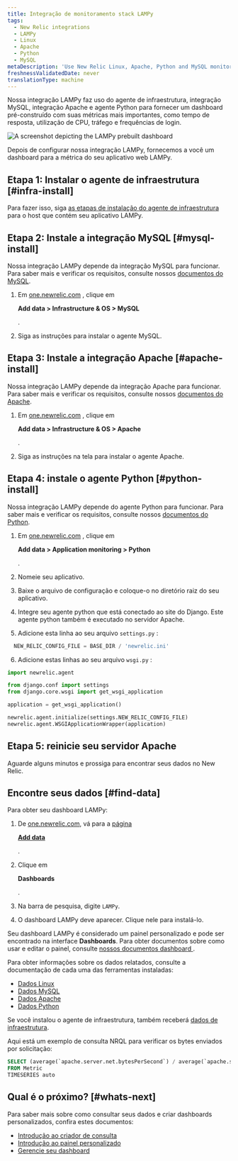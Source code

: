 ```yaml
---
title: Integração de monitoramento stack LAMPy
tags:
  - New Relic integrations
  - LAMPy
  - Linux
  - Apache
  - Python
  - MySQL
metaDescription: 'Use New Relic Linux, Apache, Python and MySQL monitoring to get a dashboard with metrics from your LAMPy application.'
freshnessValidatedDate: never
translationType: machine
---
```



Nossa integração LAMPy faz uso do agente de infraestrutura, integração MySQL, integração Apache e agente Python para fornecer um dashboard pré-construído com suas métricas mais importantes, como tempo de resposta, utilização de CPU, tráfego e frequências de login.

<img
  title="Lampy dashboard"
  alt="A screenshot depicting the LAMPy prebuilt dashboard"
  src={infrastructureLampyDashboard}
/>

<figcaption>
  Depois de configurar nossa integração LAMPy, fornecemos a você um dashboard para a métrica do seu aplicativo web LAMPy.
</figcaption>

## Etapa 1: Instalar o agente de infraestrutura [#infra-install]

Para fazer isso, siga [as etapas de instalação do agente de infraestrutura](/docs/infrastructure/install-infrastructure-agent/linux-installation/install-infrastructure-monitoring-agent-linux) para o host que contém seu aplicativo LAMPy.

## Etapa 2: Instale a integração MySQL [#mysql-install]

Nossa integração LAMPy depende da integração MySQL para funcionar. Para saber mais e verificar os requisitos, consulte nossos [documentos do MySQL](/install/mysql/).

1. Em [one.newrelic.com](https://one.newrelic.com) , clique em

   <DoNotTranslate>**Add data > Infrastructure & OS > MySQL**</DoNotTranslate>

   .

2. Siga as instruções para instalar o agente MySQL.

## Etapa 3: Instale a integração Apache [#apache-install]

Nossa integração LAMPy depende da integração Apache para funcionar. Para saber mais e verificar os requisitos, consulte nossos [documentos do Apache](/docs/infrastructure/host-integrations/host-integrations-list/apache-monitoring-integration/).

1. Em [one.newrelic.com](https://one.newrelic.com) , clique em

   <DoNotTranslate>**Add data > Infrastructure & OS > Apache**</DoNotTranslate>

   .

2. Siga as instruções na tela para instalar o agente Apache.

## Etapa 4: instale o agente Python [#python-install]

Nossa integração LAMPy depende do agente Python para funcionar. Para saber mais e verificar os requisitos, consulte nossos [documentos do Python](/docs/apm/agents/python-agent/getting-started/introduction-new-relic-python/).

1. Em [one.newrelic.com](https://one.newrelic.com) , clique em

   <DoNotTranslate>**Add data > Application monitoring > Python**</DoNotTranslate>

   .

2. Nomeie seu aplicativo.

3. Baixe o arquivo de configuração e coloque-o no diretório raiz do seu aplicativo.

4. Integre seu agente python que está conectado ao site do Django. Este agente python também é executado no servidor Apache.

5. Adicione esta linha ao seu arquivo `settings.py` :

```py
  NEW_RELIC_CONFIG_FILE = BASE_DIR / 'newrelic.ini'
```

6. Adicione estas linhas ao seu arquivo `wsgi.py` :

```py
import newrelic.agent

from django.conf import settings 
from django.core.wsgi import get_wsgi_application

application = get_wsgi_application()

newrelic.agent.initialize(settings.NEW_RELIC_CONFIG_FILE)
newrelic.agent.WSGIApplicationWrapper(application)

```

## Etapa 5: reinicie seu servidor Apache

Aguarde alguns minutos e prossiga para encontrar seus dados no New Relic.

## Encontre seus dados [#find-data]

Para obter seu dashboard LAMPy:

1. De [one.newrelic.com](https://one.newrelic.com), vá para a [página](https://one.newrelic.com/marketplace)

   <DoNotTranslate>[**Add data**](https://one.newrelic.com/marketplace)</DoNotTranslate>

   [ ](https://one.newrelic.com/marketplace).

2. Clique em

   <DoNotTranslate>**Dashboards**</DoNotTranslate>

   .

3. Na barra de pesquisa, digite `LAMPy`.

4. O dashboard LAMPy deve aparecer. Clique nele para instalá-lo.

Seu dashboard LAMPy é considerado um painel personalizado e pode ser encontrado na interface <DoNotTranslate>**Dashboards**</DoNotTranslate>. Para obter documentos sobre como usar e editar o painel, consulte [nossos documentos dashboard ](/docs/query-your-data/explore-query-data/dashboards/introduction-dashboards).

Para obter informações sobre os dados relatados, consulte a documentação de cada uma das ferramentas instaladas:

* [Dados Linux](/docs/infrastructure/install-infrastructure-agent/linux-installation/install-infrastructure-monitoring-agent-linux/)
* [Dados MySQL](/install/mysql/#metrics)
* [Dados Apache](/docs/infrastructure/host-integrations/host-integrations-list/apache-monitoring-integration/)
* [Dados Python](/docs/apm/agents/python-agent/getting-started/introduction-new-relic-python/)

Se você instalou o agente de infraestrutura, também receberá [dados de infraestrutura](/docs/infrastructure/manage-your-data/data-instrumentation/default-infrastructure-monitoring-data/#infrastructure-events).

Aqui está um exemplo de consulta NRQL para verificar os bytes enviados por solicitação:

```sql
SELECT (average(`apache.server.net.bytesPerSecond`) / average(`apache.server.net.requestsPerSecond`)) as 'Bytes sent per request' 
FROM Metric 
TIMESERIES auto
```

## Qual é o próximo? [#whats-next]

Para saber mais sobre como consultar seus dados e criar dashboards personalizados, confira estes documentos:

* [Introdução ao criador de consulta](/docs/query-your-data/explore-query-data/query-builder/introduction-query-builder)
* [Introdução ao painel personalizado](/docs/query-your-data/explore-query-data/dashboards/introduction-dashboards)
* [Gerencie seu dashboard](/docs/query-your-data/explore-query-data/dashboards/manage-your-dashboard)